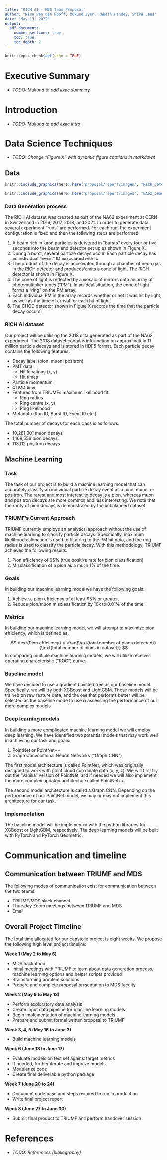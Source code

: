 ```yaml
---
title: "RICH AI - MDS Team Proposal"
author: "Nico Van den Hooff, Mukund Iyer, Rakesh Pandey, Shiva Jena"
date: "May 13, 2022"
output: 
  pdf_document:
    number_sections: true
    toc: true
    toc_depth: 2
---
```


```r
knitr::opts_chunk$set(echo = TRUE)
```

# Executive Summary

- *TODO: Mukund to add exec summary*

# Introduction

- *TODO: Mukund to add exec intro*

# Data Science Techniques

- *TODO: Change "Figure X" with dynamic figure captions in markdown*

## Data

```r
knitr::include_graphics(here::here("proposal/report/images", "RICH_detector.png"))
```

```r
knitr::include_graphics(here::here("proposal/report/images", "NA62_beam_detector.png"))
```

### Data Generation process

The RICH AI dataset was created as part of the NA62 experiment at CERN in Switzerland in 2016, 2017, 2018, and 2021.  In order to generate data, several experiment "runs" are performed.  For each run, the experiment configuration is fixed and then the following steps are performed:

1. A beam rich in kaon particles is delivered in “bursts” every four or five seconds into the beam and detector set up as shown in Figure X.
2. During a burst, several particle decays occur.  Each particle decay has an individual “event” ID associated with it.
3. The product of the decay is accelerated through a chamber of neon gas in the RICH detector and produces/emits a cone of light.  The RICH detector is shown in Figure X.
4. The cone of light is reflected by a mosaic of mirrors onto an array of photomultiplier tubes (“PM”).  In an ideal situation, the cone of light forms a “ring” on the PM array.
6. Each individual PM in the array records whether or not it was hit by light, as well as the time of arrival for each hit of light.
7. The CHOD detector shown in Figure X records the time that the particle decay occurs.

### RICH AI dataset

Our project will be utilising the 2018 data generated as part of the NA62 experiment.  The 2018 dataset contains information on approximately 11 million particle decays and is stored in HDF5 format.  Each particle decay contains the following features:

- Decay label (pion, muon, positron)
- PMT data
  - Hit locations (x, y)
  - Hit times
- Particle momentum
- CHOD time
- Features from TRIUMFs maximum likelihood fit:
  - Ring radius
  - Ring centre (x, y)
  - Ring likelihood
- Metadata (Run ID, Burst ID, Event ID etc.)

The total number of decays for each class is as follows:

- 10,281,301 muon decays
- 1,169,556 pion decays
- 113,112 positron decays

## Machine Learning

### Task

The task of our project is to build a machine learning model that can accurately classify an individual particle decay event as a pion, muon, or positron.  The rarest and most interesting decay is a pion, whereas muon and positron decays are more common and less interesting.  We note that the rarity of pion decays is demonstrated by the imbalanced dataset.

### TRIUMF's Current Approach

TRIUMF currently employs an analytical approach without the use of machine learning to classify particle decays.  Specifically, maximum likelihood estimation is used to fit a ring to the PM hit data, and the ring radius is used to classify the particle decay.  With this methodology, TRIUMF achieves the following results:

1. Pion efficiency of 95% (true positive rate for pion classification)
2. Misclassification of a pion as a muon 1% of the time.

### Goals

In building our machine learning model we have the following goals:

1. Achieve a pion efficiency of at least 95% or greater.
2. Reduce pion/muon misclassification by 10x to 0.01% of the time. 

### Metrics

In building our machine learning model, we will attempt to maximize pion efficiency, which is defined as:

$$
\text{Pion efficiency} = \frac{\text{total number of pions detected}}{\text{total number of pions in dataset}}
$$
In comparing multiple machine learning models, we will utilize receiver operating characteristic (“ROC”) curves.

### Baseline model

We have decided to use a gradient boosted tree as our baseline model.  Specifically, we will try both XGBoost and LightGBM.  These models will be trained on raw feature data, and the one that performs better will be selected as the baseline mode to use in assessing the performance of our more complex models.

### Deep learning models

In building a more complicated machine learning model we will employ deep learning.  We have identified two potential models that may work well in achieving our task and goals:

1. PointNet or PointNet++
2. Graph Convolutional Neural Networks (“Graph CNN”)

The first model architecture is called PointNet, which was originally designed to work with point cloud coordinate data (x, y, z).  We will first try out the “vanilla” version of PointNet, and if needed we will also implement the more complex updated architecture called PointNet++.

The second model architecture is called a Graph CNN.  Depending on the performance of our PointNet model, we may or may not implement this architecture for our task.

### Implementation

The baseline model will be implemented with the python libraries for XGBoost or LightGBM, respectively.  The deep learning models will be built with PyTorch and PyTorch Geometric.

# Communication and timeline

## Communication between TRIUMF and MDS
The following modes of communication exist for communication between the two teams:

- TRIUMF/MDS slack channel
- Thursday Zoom meetings between TRIUMF and MDS
- Email


## Overall Project Timeline
The total time allocated for our capstone project is eight weeks.  We propose the following high level project timeline:

**Week 1 (May 2 to May 6)**

- MDS hackathon
- Initial meetings with TRIUMF to learn about data generation process, machine learning options and helper scripts provided
- Brainstorming problem solutions
- Prepare and complete proposal presentation to MDS faculty

**Week 2 (May 9 to May 13)**

- Perform exploratory data analysis
- Create input data pipeline for machine learning models
- Begin implementation of machine learning models
- Prepare and submit formal written proposal to TRIUMF

**Week 3, 4, 5 (May 16 to June 3)**

- Build machine learning models

**Week 6 (June 13 to June 17)**

- Evaluate models on test set against target metrics
- If needed, further iterate and improve models
- Modularize code
- Create final deliverable python package

**Week 7 (June 20 to 24)**

- Document code base and steps required to run in production
- Write final project report

**Week 8 (June 27 to June 30)**

- Submit final product to TRIUMF and perform handover session

# References

- *TODO: References (bibliography)*